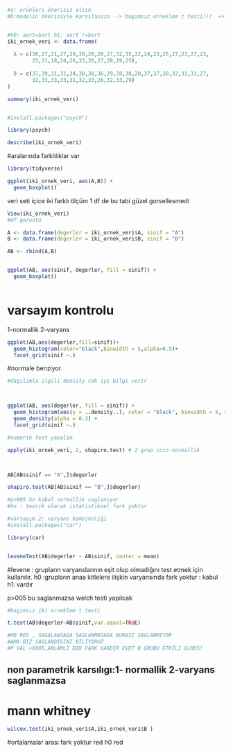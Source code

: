 
```r
#a: ürünleri önerisiz alsın
#b:modelin önerisiyle karsılassın --> bagımsız orneklem t testi!!!  => ab testi


#h0: aort=bort h1: aort !=bort
iki_ornek_veri <- data.frame(
  
  A = c(30,27,21,27,29,30,20,20,27,32,35,22,24,23,25,27,23,27,23,
        25,21,18,24,26,33,26,27,28,19,25),
  
  B = c(37,39,31,31,34,38,30,36,29,28,38,28,37,37,30,32,31,31,27,
        32,33,33,33,31,32,33,26,32,33,29)
)
```

```r
summary(iki_ornek_veri)


#install.packages("psych")

library(psych)

describe(iki_ornek_veri)

```
#aralarında farklılıklar var


```r
library(tidyverse)

ggplot(iki_ornek_veri, aes(A,B)) + 
  geom_boxplot()

```
veri seti içice iki farklı ölçüm 1 df de
bu tabi güzel gorsellesmedi


```r
View(iki_ornek_veri)  
#df goruntu


```



```r
A <- data.frame(degerler = iki_ornek_veri$A, sinif = "A")
B <- data.frame(degerler = iki_ornek_veri$B, sinif = "B")

AB <- rbind(A,B)


ggplot(AB, aes(sinif, degerler, fill = sinif)) + 
  geom_boxplot()



```
# varsayım kontrolu
1-normallik
2-varyans


```r
ggplot(AB,aes(degerler,fill=sinif))+
  geom_histogram(color="black",binwidth = 5,alpha=0.5)+
  facet_grid(sinif ~.)
```
#normale benziyor

```r
#dagılımla ilgili density cok iyi bilgi verir



ggplot(AB, aes(degerler, fill = sinif)) +
  geom_histogram(aes(y = ..density..), color = "black", binwidth = 5, alpha = 0.5) +
  geom_density(alpha = 0.3) +
  facet_grid(sinif ~.)
```
```r
#numerik test yapalim

apply(iki_ornek_veri, 2, shapiro.test) # 2 grup icin normallik 



AB[AB$sinif == "A",]$degerler

shapiro.test(AB[AB$sinif == "B",]$degerler)

#p>005 ho kabul normallik saglanıyor
#ho : teorik olarak istatistiksel fark yoktur
```
```r

#varsayım 2: varyans homojenliği
#install.packages("car")

library(car)


leveneTest(AB$degerler ~ AB$sinif, center = mean)
```

#levene : grupların varyanslarının eşit olup olmadığını test etmek için kullanılır. 
h0 :grupların anaa kitlelere ilişkin varyansında fark yoktur  : kabul
h1: vardır

p>005 
bu saglanmazsa welch testi yapılcak


```r
#bagımsız iki orneklem t testi

t.test(AB$degerler~AB$sinif,var.equal=TRUE)

#H0 RED , SAGALANSADA SAGLANMASADA BURASI SAGLANMIYOR 
#AMA BIZ SAGLANDIGINI BİLİYORUZ 
#P VAL <0005,ANLAMLI BIR FARK VARDIR EVET B GRUBU ETKİLİ OLMUS!
```
## non parametrik karsılıgı:1- normallik  2-varyans saglanmazsa 
# mann whitney 

```r
wilcox.test(iki_ornek_veri$A,iki_ornek_veri$B )

```

#ortalamalar arası fark yoktur red h0 red




